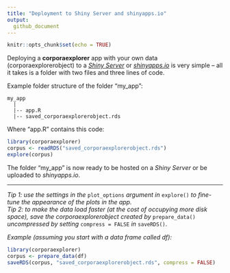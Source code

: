 ```yaml
---
title: "Deployment to Shiny Server and shinyapps.io"
output: 
  github_document
---
```


```r
knitr::opts_chunk$set(echo = TRUE)
```

Deploying a **corporaexplorer** app with your own data (corporaexplorerobject) to a
*[Shiny Server](https://rstudio.com/products/shiny/shiny-server/)* or 
*[shinyapps.io](https://www.shinyapps.io/)*
is very simple -- all it takes is a folder with two files and three lines of code.

Example folder structure of the folder "my_app":

```
my_app  
  |  
  |-- app.R  
  |-- saved_corporaexplorerobject.rds  
```

Where "app.R" contains this code:

```r
library(corporaexplorer)
corpus <- readRDS("saved_corporaexplorerobject.rds")
explore(corpus)
```

The folder "my_app" is now ready to be hosted on a *Shiny Server* or be uploaded to *shinyapps.io*.

<hr>

*Tip 1: use the settings in the* `plot_options` *argument in* `explore()` *to fine-tune the appearance of the plots in the app.*  
*Tip 2: to make the data load faster (at the cost of occupying more disk space), save the corporaexplorerobject created by* `prepare_data()` *uncompressed by setting* `compress = FALSE` *in* `saveRDS()`.

*Example (assuming you start with a data frame called df):*

```r
library(corporaexplorer)
corpus <- prepare_data(df)
saveRDS(corpus, "saved_corporaexplorerobject.rds", compress = FALSE)
```
